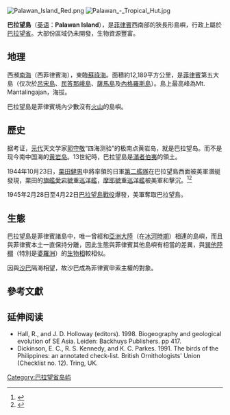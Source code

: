 {{NoteTA
|1=zh-tw:民答那峨; zh-hk:棉蘭老; zh-cn:棉兰老
}}

[[File:Palawan_Island_Red.png|thumb]]
[[File:Palawan_-_Tropical_Hut.jpg|thumb]]

'''巴拉望島'''（[[英语|英语]]：'''Palawan Island'''），是[[菲律賓|菲律賓]]西南部的狹長形島嶼，行政上屬於[[巴拉望省|巴拉望省]]。大部份區域仍未開發，生物資源豐富。

== 地理 ==
西瀕[[南海|南海]]（西菲律賓海），東臨[[蘇祿海|蘇祿海]]。面積約12,189平方公里，是[[菲律賓|菲律賓]]第五大島（仅次於[[呂宋|呂宋島]]、[[棉兰老岛|民答那峨島]]、[[薩馬島|薩馬島]]及[[內格羅斯島|內格羅斯島]]）。島上最高峰為Mt. Mantalingajan，海拔{{convert|2,085|m|ft}}。

巴拉望島是菲律賓境內少數沒有[[火山|火山]]的島嶼。

==歷史==
据考证，[[元朝|元代]]天文学家[[郭守敬|郭守敬]]“四海测验”的极南点黄岩岛，就是巴拉望岛。而不是现今南中国海的[[黄岩岛|黄岩岛]]。13世紀時，巴拉望島是[[滿者伯夷|滿者伯夷]]的領土。

1944年10月23日，[[栗田健男|栗田健男]]中將率領的日軍[[第2艦隊_(日本海軍)|第二艦隊]]在巴拉望島西面被美軍潛艇發現，栗田的[[旗艦|旗艦]][[愛宕號重巡洋艦|愛宕號重巡洋艦]]，[[摩耶號重巡洋艦|摩耶號重巡洋艦]]被美軍{{le|鏢鱸號潛艇|USS Darter (SS-227)|鏢鱸號}}和{{le|鰷魚號潛艇|USS Dace (SS-247)}}擊沉。<ref>{{Cite web|url=http://combinedfleet.com/battles/Leyte_Campaign#Palawan_Passage|title=Leyte Campaign|website=combinedfleet.com|accessdate=2019-12-15|archive-date=2019-12-19|archive-url=https://web.archive.org/web/20191219230613/http://www.combinedfleet.com/battles/Leyte_Campaign#Palawan_Passage|dead-url=no}}</ref><ref>{{Cite web|url=https://www.history.navy.mil/browse-by-topic/wars-conflicts-and-operations/world-war-ii/1944/battle-of-leyte-gulf.html|title=The Battle of Leyte Gulf|website=U.S. Naval History and Heritage Command|accessdate=2019-12-15|archive-date=2019-12-15|archive-url=https://web.archive.org/web/20191215030114/https://www.history.navy.mil/browse-by-topic/wars-conflicts-and-operations/world-war-ii/1944/battle-of-leyte-gulf.html|dead-url=no}}</ref>

1945年2月28日至4月22日[[巴拉望島戰役|巴拉望島戰役]]爆發，美軍奪取巴拉望島。

== 生態 ==
巴拉望島是菲律賓諸島中，唯一曾經和[[亞洲大陸|亞洲大陸]]（在[[冰河時期|冰河時期]]）相連的島嶼，而且與菲律賓本土一直保持分離，因此生態與菲律賓其他島嶼有相當的差異，與[[巽他陸棚|巽他陸棚]]（特別是[[婆羅洲|婆羅洲]]）的[[生物相|生物相]]較相似。

因與[[沙巴|沙巴]]隔海相望，故沙巴成為菲律賓申索主權的對象。

== 參考文獻 ==
{{reflist}}

==延伸阅读==
* Hall, R., and J. D. Holloway (editors). 1998. Biogeography and geological evolution of SE Asia. Leiden: Backhuys Publishers. pp 417.
* Dickinson, E. C., R. S. Kennedy, and K. C. Parkes. 1991. The birds of the Philippines: an annotated check-list. British Ornithologists' Union (Checklist no. 12). Tring, UK.

{{Islands of the Philippines}}

{{Authority control}}

[[Category:巴拉望省岛屿|Category:巴拉望省岛屿]]